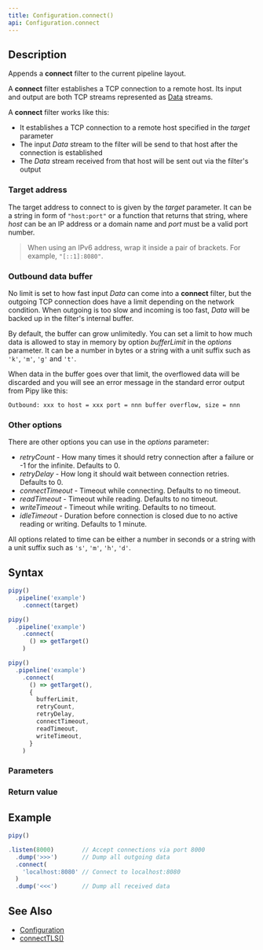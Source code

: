 ```yaml
---
title: Configuration.connect()
api: Configuration.connect
---
```


## Description

Appends a **connect** filter to the current pipeline layout.

A **connect** filter establishes a TCP connection to a remote host. Its input and output are both TCP streams represented as [Data](/reference/api/Data) streams.

<FilterDiagram
  name="connect"
  input="Data"
  output="Data"
/>

A **connect** filter works like this:

- It establishes a TCP connection to a remote host specified in the _target_ parameter
- The input _Data_ stream to the filter will be send to that host after the connection is established
- The _Data_ stream received from that host will be sent out via the filter's output

### Target address

The target address to connect to is given by the _target_ parameter. It can be a string in form of `"host:port"` or a function that returns that string, where _host_ can be an IP address or a domain name and _port_ must be a valid port number.

> When using an IPv6 address, wrap it inside a pair of brackets. For example, `"[::1]:8080"`.

### Outbound data buffer

No limit is set to how fast input _Data_ can come into a **connect** filter, but the outgoing TCP connection does have a limit depending on the network condition. When outgoing is too slow and incoming is too fast, _Data_ will be backed up in the filter's internal buffer.

By default, the buffer can grow unlimitedly. You can set a limit to how much data is allowed to stay in memory by option _bufferLimit_ in the _options_ parameter. It can be a number in bytes or a string with a unit suffix such as `'k'`, `'m'`, `'g'` and `'t'`.

When data in the buffer goes over that limit, the overflowed data will be discarded and you will see an error message in the standard error output from Pipy like this:

```
Outbound: xxx to host = xxx port = nnn buffer overflow, size = nnn
```

### Other options

There are other options you can use in the _options_ parameter:

- _retryCount_ - How many times it should retry connection after a failure or -1 for the infinite. Defaults to 0.
- _retryDelay_ - How long it should wait between connection retries. Defaults to 0.
- _connectTimeout_ - Timeout while connecting. Defaults to no timeout.
- _readTimeout_ - Timeout while reading. Defaults to no timeout.
- _writeTimeout_ - Timeout while writing. Defaults to no timeout.
- _idleTimeout_ - Duration before connection is closed due to no active reading or writing. Defaults to 1 minute.

All options related to time can be either a number in seconds or a string with a unit suffix such as `'s'`, `'m'`, `'h'`, `'d'`.

## Syntax

``` js
pipy()
  .pipeline('example')
    .connect(target)

pipy()
  .pipeline('example')
    .connect(
      () => getTarget()
    )

pipy()
  .pipeline('example')
    .connect(
      () => getTarget(),
      {
        bufferLimit,
        retryCount,
        retryDelay,
        connectTimeout,
        readTimeout,
        writeTimeout,
      }
    )
```

### Parameters

<Parameters/>

### Return value

<ReturnValue/>

## Example

``` js
pipy()

.listen(8000)        // Accept connections via port 8000
  .dump('>>>')       // Dump all outgoing data
  .connect(
    'localhost:8080' // Connect to localhost:8080
  )
  .dump('<<<')       // Dump all received data
```

## See Also

* [Configuration](/reference/api/Configuration)
* [connectTLS()](/reference/api/Configuration/connectTLS)
